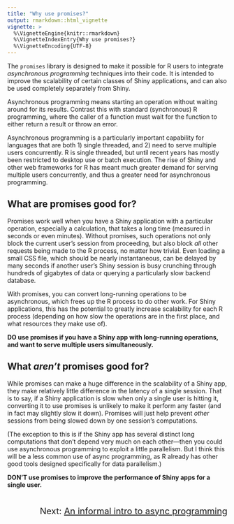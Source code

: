 ```yaml
---
title: "Why use promises?"
output: rmarkdown::html_vignette
vignette: >
  %\VignetteEngine{knitr::rmarkdown}
  %\VignetteIndexEntry{Why use promises?}
  %\VignetteEncoding{UTF-8}
---
```


The `promises` library is designed to make it possible for R users to integrate *asynchronous programming* techniques into their code. It is intended to improve the scalability of certain classes of Shiny applications, and can also be used completely separately from Shiny.

Asynchronous programming means starting an operation without waiting around for its results. Contrast this with standard (synchronous) R programming, where the caller of a function must wait for the function to either return a result or throw an error.

Asynchronous programming is a particularly important capability for languages that are both 1) single threaded, and 2) need to serve multiple users concurrently. R is single threaded, but until recent years has mostly been restricted to desktop use or batch execution. The rise of Shiny and other web frameworks for R has meant much greater demand for serving multiple users concurrently, and thus a greater need for asynchronous programming.

## What are promises good for?

Promises work well when you have a Shiny application with a particular operation, especially a calculation, that takes a long time (measured in seconds or even minutes). Without promises, such operations not only block the current user's session from proceeding, but also block *all* other requests being made to the R process, no matter how trivial. Even loading a small CSS file, which should be nearly instantaneous, can be delayed by many seconds if another user's Shiny session is busy crunching through hundreds of gigabytes of data or querying a particularly slow backend database.

With promises, you can convert long-running operations to be asynchronous, which frees up the R process to do other work. For Shiny applications, this has the potential to greatly increase scalability for each R process (depending on how slow the operations are in the first place, and what resources they make use of).

**DO use promises if you have a Shiny app with long-running operations, and want to serve multiple users simultaneously.**

## What _aren't_ promises good for?

While promises can make a huge difference in the scalability of a Shiny app, they make relatively little difference in the latency of a single session. That is to say, if a Shiny application is slow when only a single user is hitting it, converting it to use promises is unlikely to make it perform any faster (and in fact may slightly slow it down). Promises will just help prevent *other* sessions from being slowed down by one session's computations.

(The exception to this is if the Shiny app has several distinct long computations that don't depend very much on each other—then you could use asynchronous programming to exploit a little parallelism. But I think this will be a less common use of async programming, as R already has other good tools designed specifically for data parallelism.)

**DON'T use promises to improve the performance of Shiny apps for a single user.**

<div style="font-size: 20px; margin-top: 40px; text-align: right;">
Next: [An informal intro to async programming](promises_02_intro.html)
</div>
